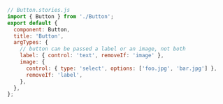 ```js
// Button.stories.js
import { Button } from './Button';
export default {
  component: Button,
  title: 'Button',
  argTypes: {
    // button can be passed a label or an image, not both
    label: { control: 'text', removeIf: 'image' },
    image: {
      control: { type: 'select', options: ['foo.jpg', 'bar.jpg'] },
      removeIf: 'label',
    },
  },
};
```
